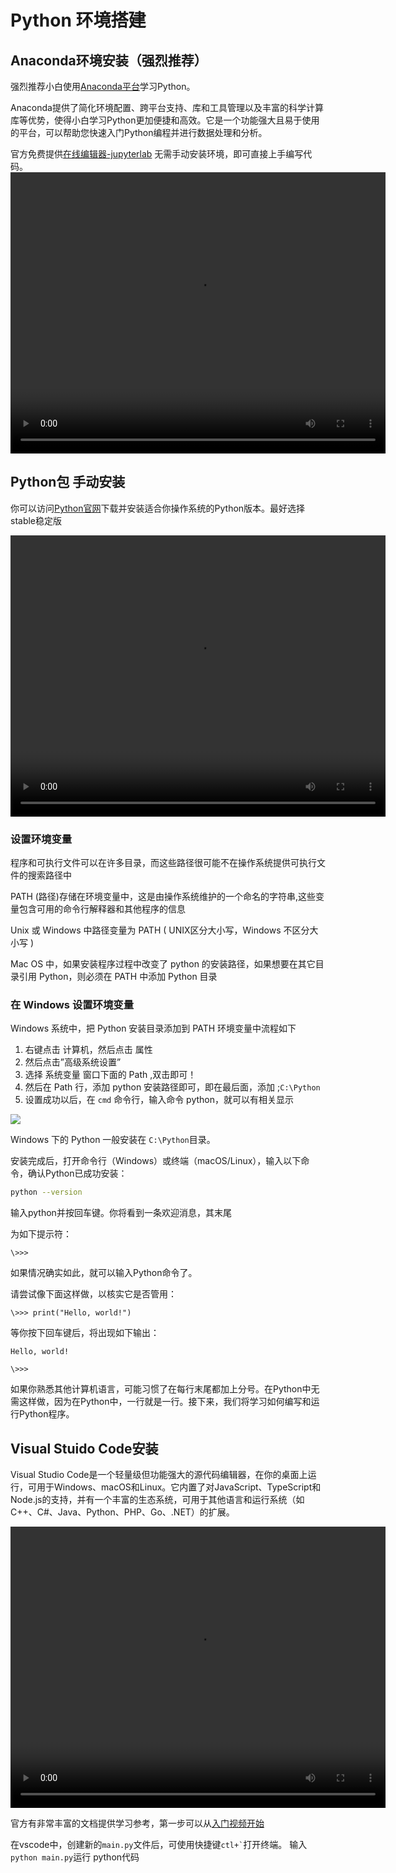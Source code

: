 # Python 环境搭建 {.unnumbered} 
## Anaconda环境安装（强烈推荐）
强烈推荐小白使用[Anaconda平台](https://www.anaconda.com/)学习Python。

Anaconda提供了简化环境配置、跨平台支持、库和工具管理以及丰富的科学计算库等优势，使得小白学习Python更加便捷和高效。它是一个功能强大且易于使用的平台，可以帮助您快速入门Python编程并进行数据处理和分析。

官方免费提供[在线编辑器-jupyterlab](https://www.anaconda.com/code-in-the-cloud) 无需手动安装环境，即可直接上手编写代码。
<video width="600" height="450" controls>
  <source src="http://szmspython.oss-cn-hangzhou.aliyuncs.com/%E7%8E%AF%E5%A2%83%E6%90%AD%E5%BB%BA/win_anaconda-jack.mp4">
</video>


## Python包 手动安装 
你可以访问[Python官网](https://www.python.org/downloads/)下载并安装适合你操作系统的Python版本。最好选择stable稳定版

<!-- {{< video http://szmspython.oss-cn-hangzhou.aliyuncs.com/python3.11.mp4 title="Python3.11.4安装" start="10" aspect-ratio="4x3" >}} -->

<video width="600" height="450" controls>
  <source src="http://szmspython.oss-cn-hangzhou.aliyuncs.com/%E7%8E%AF%E5%A2%83%E6%90%AD%E5%BB%BA/python_jack%E9%85%8D%E9%9F%B3.mp4">
</video>

### 设置环境变量
程序和可执行文件可以在许多目录，而这些路径很可能不在操作系统提供可执行文件的搜索路径中

PATH (路径)存储在环境变量中，这是由操作系统维护的一个命名的字符串,这些变量包含可用的命令行解释器和其他程序的信息

Unix 或 Windows 中路径变量为 PATH ( UNIX区分大小写，Windows 不区分大小写 )

Mac OS 中，如果安装程序过程中改变了 python 的安装路径，如果想要在其它目录引用 Python，则必须在 PATH 中添加 Python 目录

### 在 Windows 设置环境变量
Windows 系统中，把 Python 安装目录添加到 PATH 环境变量中流程如下

1. 右键点击 计算机，然后点击 属性
2. 然后点击"高级系统设置"
3. 选择 系统变量 窗口下面的 Path ,双击即可！
4. 然后在 Path 行，添加 python 安装路径即可，即在最后面，添加 ;`C:\Python`
5. 设置成功以后，在 `cmd` 命令行，输入命令 python，就可以有相关显示

![](./img/python_install.png)

::: {.callout-note}
Windows 下的 Python 一般安装在 `C:\Python`目录。
:::


安装完成后，打开命令行（Windows）或终端（macOS/Linux），输入以下命令，确认Python已成功安装：

```bash
python --version
```

输入python并按回车键。你将看到一条欢迎消息，其末尾

为如下提示符：

`\>>>`

如果情况确实如此，就可以输入Python命令了。

请尝试像下面这样做，以核实它是否管用：

`\>>> print("Hello, world!")`

等你按下回车键后，将出现如下输出：

`Hello, world!`

`\>>>`

如果你熟悉其他计算机语言，可能习惯了在每行末尾都加上分号。在Python中无需这样做，因为在Python中，一行就是一行。接下来，我们将学习如何编写和运行Python程序。


## Visual Stuido Code安装
Visual Studio Code是一个轻量级但功能强大的源代码编辑器，在你的桌面上运行，可用于Windows、macOS和Linux。它内置了对JavaScript、TypeScript和Node.js的支持，并有一个丰富的生态系统，可用于其他语言和运行系统（如C++、C#、Java、Python、PHP、Go、.NET）的扩展。

<video width="600" height="450" controls>
  <source src="http://szmspython.oss-cn-hangzhou.aliyuncs.com/%E7%8E%AF%E5%A2%83%E6%90%AD%E5%BB%BA/vscode.mov">
</video>

官方有非常丰富的文档提供学习参考，第一步可以从[入门视频开始](https://code.visualstudio.com/docs/getstarted/introvideos)

::: {.callout-note}
在vscode中，创建新的`main.py`文件后，可使用快捷键```ctl+` ```打开终端。
输入`python main.py`运行 python代码
:::